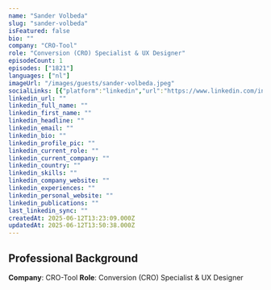 ```yaml
---
name: "Sander Volbeda"
slug: "sander-volbeda"
isFeatured: false
bio: ""
company: "CRO-Tool"
role: "Conversion (CRO) Specialist & UX Designer"
episodeCount: 1
episodes: ["1821"]
languages: ["nl"]
imageUrl: "/images/guests/sander-volbeda.jpeg"
socialLinks: [{"platform":"linkedin","url":"https://www.linkedin.com/in/sandervolbeda/"}]
linkedin_url: ""
linkedin_full_name: ""
linkedin_first_name: ""
linkedin_headline: ""
linkedin_email: ""
linkedin_bio: ""
linkedin_profile_pic: ""
linkedin_current_role: ""
linkedin_current_company: ""
linkedin_country: ""
linkedin_skills: ""
linkedin_company_website: ""
linkedin_experiences: ""
linkedin_personal_website: ""
linkedin_publications: ""
last_linkedin_sync: ""
createdAt: 2025-06-12T13:23:09.000Z
updatedAt: 2025-06-12T13:50:38.000Z
---
```


## Professional Background

**Company**: CRO-Tool
**Role**: Conversion (CRO) Specialist & UX Designer
